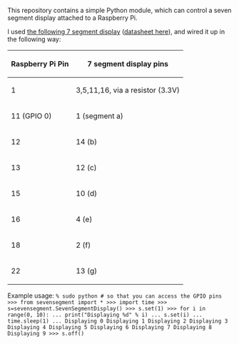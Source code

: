 This repository contains a simple Python module, which can control a seven segment display attached to a Raspberry Pi.

I used [http://www.coolcomponents.co.uk/catalog/segment-display-p-466.html the following 7 segment display] ([http://www.coolcomponents.co.uk/catalog/resources/7segled.jpg datasheet here]), and wired it up in the following way:

{| class="wikitable"
! Raspberry Pi Pin !! 7 segment display pins
|-
| 1  || 3,5,11,16, via a resistor (3.3V)
|-
|11 (GPIO 0) || 1 (segment a)
|-
|12 || 14 (b)
|-
|13 || 12 (c)
|-
|15 || 10 (d)
|-
|16 || 4 (e)
|-
|18 || 2 (f)
|-
|22 || 13 (g)
|}

Example usage:
<code>
% sudo python # so that you can access the GPIO pins
>>> from sevensegment import *
>>> import time
>>> s=sevensegment.SevenSegmentDisplay()
>>> s.set(1)
>>> for i in range(0, 10):
...     print("Displaying %d" % i)
...     s.set(i)
...     time.sleep(1)
... 
Displaying 0
Displaying 1
Displaying 2
Displaying 3
Displaying 4
Displaying 5
Displaying 6
Displaying 7
Displaying 8
Displaying 9
>>> s.off()
</code>

